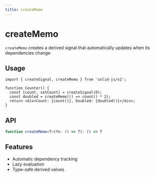 ```yaml
---
title: createMemo
---
```


# createMemo

`createMemo` creates a derived signal that automatically updates when its dependencies change.

## Usage

```tsx
import { createSignal, createMemo } from 'solid-js/v2';

function Counter() {
  const [count, setCount] = createSignal(0);
  const doubled = createMemo(() => count() * 2);
  return <div>Count: {count()}, Doubled: {doubled()}</div>;
}
```

## API

```ts
function createMemo<T>(fn: () => T): () => T
```

## Features

- Automatic dependency tracking
- Lazy evaluation
- Type-safe derived values 